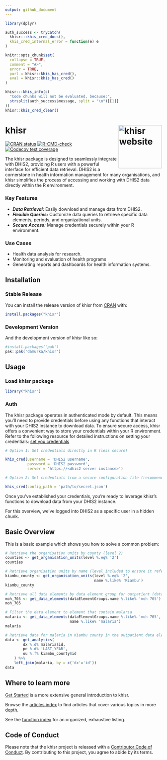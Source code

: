 ```yaml
---
output: github_document
---
```


<!-- README.md is generated from README.Rmd. Please edit that file -->

```r
library(dplyr)

auth_success <- tryCatch(
  khisr:::khis_cred_docs(),
  khis_cred_internal_error = function(e) e
)

knitr::opts_chunk$set(
  collapse = TRUE,
  comment = "#>",
  error = TRUE,
  purl = khisr::khis_has_cred(),
  eval = khisr::khis_has_cred()
)
```

```r
khisr:::khis_info(c(
  "Code chunks will not be evaluated, because:",
  strsplit(auth_success$message, split = "\n")[[1]]
))
khisr::khis_cred_clear()
```

# khisr <a href="https://khisr.damurka.com"><img src="man/figures/logo.png" align="right" height="139" alt="khisr website" /></a>

<!-- badges: start -->
[![CRAN status](https://www.r-pkg.org/badges/version/khisr)](https://CRAN.R-project.org/package=khisr)
[![R-CMD-check](https://github.com/damurka/khisr/actions/workflows/R-CMD-check.yaml/badge.svg)](https://github.com/damurka/khisr/actions/workflows/R-CMD-check.yaml)
[![Codecov test coverage](https://codecov.io/gh/damurka/khisr/branch/main/graph/badge.svg)](https://app.codecov.io/gh/damurka/khisr?branch=main)
<!-- badges: end -->

The khisr package is designed to seamlessly integrate with DHIS2, providing R users with a powerful interface for efficient data retrieval. DHIS2 is a cornerstone in health information management for many organisations, and khisr simplifies the process of accessing and working with DHIS2 data directly within the R environment.

### Key Features

- ***Data Retrieval:*** Easily download and manage data from DHIS2.
- ***Flexible Queries:*** Customize data queries to retrieve specific data elements,   periods, and organizational units.
- ***Secure Access:*** Manage credentials securely within your R environment.

### Use Cases

- Health data analysis for research.
- Monitoring and evaluation of health programs
- Generating reports and dashboards for health information systems.

## Installation

### Stable Release

You can install the release version of khisr from [CRAN](https://cran.r-project.org/) with:

``` r
install.packages("khisr")
```

### Development Version
And the development version of khisr like so:

``` r
#install.packages('pak')
pak::pak('damurka/khisr')
```

## Usage

### Load khisr package

```r
library("khisr")
```

### Auth

The khisr package operates in authenticated mode by default. This means you'll need to provide credentials before using any functions that interact with your DHIS2 instance to download data. To ensure secure access, khisr offers a convenient way to store your credentials within your R environment. Refer to the following resource for detailed instructions on setting your credentials: [set you credentials](https://khisr.damurka.com/articles/set-your-credentials.html)

```r
# Option 1: Set credentials directly in R (less secure)

khis_cred(username = 'DHIS2 username', 
          password = 'DHIS2 password', 
          server = 'https://<dhis2 server instance>')

# Option 2: Set credentials from a secure configuration file (recommended)

khis_cred(config_path = 'path/to/secret.json')
```

Once you've established your credentials, you're ready to leverage khisr's functions to download data from your DHIS2 instance.

For this overview, we've logged into DHIS2 as a specific user in a hidden chunk.

## Basic Overview

This is a basic example which shows you how to solve a common problem:

```r
# Retrieve the organisation units by county (level 2)
counties <- get_organisation_units(level %.eq% '2')
counties

# Retrieve organisation units by name (level included to ensure it refers to county)
kiambu_county <- get_organisation_units(level %.eq% '2', 
                                        name %.like% 'Kiambu')
kiambu_county

# Retrieve all data elements by data element group for outpatient (data element group name MOH 705)
moh_705 <- get_data_elements(dataElementGroups.name %.like% 'moh 705')
moh_705

# Filter the data element to element that contain malaria
malaria <- get_data_elements(dataElementGroups.name %.like% 'moh 705', 
                             name %.like% 'malaria')
malaria

# Retrieve data for malaria in Kiambu county in the outpatient data element groups
data <- get_analytics(
        dx %.d% malaria$id,
        pe %.d% 'LAST_YEAR',
        ou %.f% kiambu_county$id
    ) %>%
    left_join(malaria, by = c('dx'='id'))
data
```

## Where to learn more

[Get Started](https://khisr.damurka.com/articles/khisr.html)
is a more extensive general introduction to khisr.

Browse the [articles index](https://khisr.damurka.com/articles/index.html) to 
find articles that cover various topics in more depth.

See the [function index](https://khisr.damurka.com/reference/index.html) for an
organized, exhaustive listing.

## Code of Conduct

Please note that the khisr project is released with a [Contributor Code of Conduct](https://contributor-covenant.org/version/2/1/CODE_OF_CONDUCT.html). By contributing to this project, you agree to abide by its terms.

